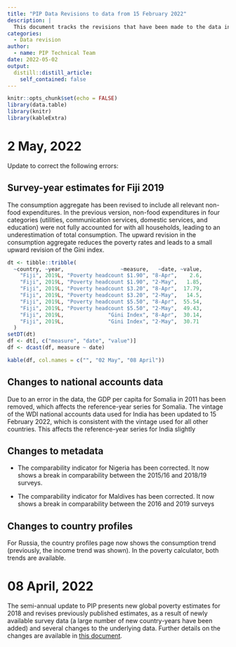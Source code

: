 ```yaml
---
title: "PIP Data Revisions to data from 15 February 2022"
description: |
  This document tracks the revisions that have been made to the data in the World Bank’s Poverty and Inequality Platform. In a typical year, there are two major updates (in March/April and September/October), which bring in new survey data. These major updates are documented using a What’s New document (published in the Global Poverty Monitoring Technical Notes series). When necessary, intermediate updates are made to correct errors as soon as possible. Changes made as part of the intermediate updates are documented below. 
categories:
  - Data revision
author:
  - name: PIP Technical Team
date: 2022-05-02
output:
  distill::distill_article:
    self_contained: false
---
```


```r
knitr::opts_chunk$set(echo = FALSE)
library(data.table)
library(knitr)
library(kableExtra)
```

# 2 May, 2022

Update to correct the following errors:

## Survey-year estimates for Fiji 2019

The consumption aggregate has been revised to include all relevant non-food
expenditures. In the previous version, non-food expenditures in four categories
(utilities, communication services, domestic services, and education) were not
fully accounted for with all households, leading to an underestimation of total
consumption. The upward revision in the consumption aggregate reduces the
poverty rates and leads to a small upward revision of the Gini index.

```r
dt <- tibble::tribble(
  ~country, ~year,                  ~measure,   ~date, ~value,
    "Fiji", 2019L, "Poverty headcount $1.90", "8-Apr",    2.6,
    "Fiji", 2019L, "Poverty headcount $1.90", "2-May",   1.85,
    "Fiji", 2019L, "Poverty headcount $3.20", "8-Apr",  17.79,
    "Fiji", 2019L, "Poverty headcount $3.20", "2-May",   14.5,
    "Fiji", 2019L, "Poverty headcount $5.50", "8-Apr",  55.54,
    "Fiji", 2019L, "Poverty headcount $5.50", "2-May",  49.43,
    "Fiji", 2019L,              "Gini Index", "8-Apr",  30.14,
    "Fiji", 2019L,              "Gini Index", "2-May",  30.71
  )
setDT(dt)
df <- dt[, c("measure", "date", "value")]
df <- dcast(df, measure ~ date)
```

```r
kable(df, col.names = c("", "02 May", "08 April")) 
```

## Changes to national accounts data

Due to an error in the data, the GDP per capita for Somalia in 2011 has been
removed, which affects the reference-year series for Somalia. The vintage of the
WDI national accounts data used for India has been updated to 15 February 2022,
which is consistent with the vintage used for all other countries. This affects
the reference-year series for India slightly

## Changes to metadata

-   The comparability indicator for Nigeria has been corrected. It now shows a
    break in comparability between the 2015/16 and 2018/19 surveys.

-   The comparability indicator for Maldives has been corrected. It now shows a
    break in comparability between the 2016 and 2019 surveys

## Changes to country profiles

For Russia, the country profiles page now shows the consumption trend
(previously, the income trend was shown). In the poverty calculator, both trends
are available.

# 08 April, 2022

The semi-annual update to PIP presents new global poverty estimates for 2018 and
revises previously published estimates, as a result of newly available survey
data (a large number of new country-years have been added) and several changes
to the underlying data. Further details on the changes are available in [this
document](https://documents.worldbank.org/en/publication/documents-reports/documentdetail/099422404082231105/idu02070690808ee7044720a1e6010de398e6a75).
